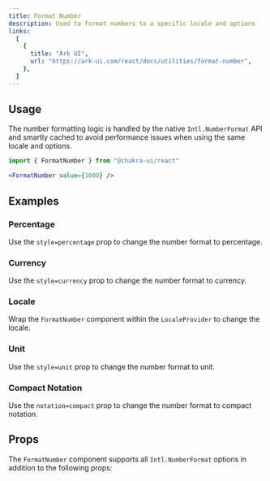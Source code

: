 ```yaml
---
title: Format Number
description: Used to format numbers to a specific locale and options
links:
  [
    {
      title: "Ark UI",
      url: "https://ark-ui.com/react/docs/utilities/format-number",
    },
  ]
---
```


<ExampleTabs name="format-number-basic" />

## Usage

The number formatting logic is handled by the native `Intl.NumberFormat` API and
smartly cached to avoid performance issues when using the same locale and
options.

```jsx
import { FormatNumber } from "@chakra-ui/react"
```

```jsx
<FormatNumber value={1000} />
```

## Examples

### Percentage

Use the `style=percentage` prop to change the number format to percentage.

<ExampleTabs name="format-number-with-percentage" />

### Currency

Use the `style=currency` prop to change the number format to currency.

<ExampleTabs name="format-number-with-currency" />

### Locale

Wrap the `FormatNumber` component within the `LocaleProvider` to change the
locale.

<ExampleTabs name="format-number-with-locale" />

### Unit

Use the `style=unit` prop to change the number format to unit.

<ExampleTabs name="format-number-with-unit" />

### Compact Notation

Use the `notation=compact` prop to change the number format to compact notation.

<ExampleTabs name="format-number-with-compact" />

## Props

The `FormatNumber` component supports all `Intl.NumberFormat` options in
addition to the following props:

<PropTable component="Format" part="Number" />
